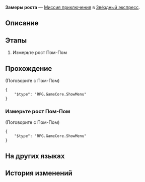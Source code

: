 {{Дополнить|Диалоги.}}
{{Миссия Инфобокс
|id              = 4050015
|Название        = 
|Изображение     = Миссия Освоения Замеры роста.png
|Тип             = Миссия приключения
|События         = 
|Глава           = 
|Условия         = 
|Персонажи       = Первопроходец; Пом-Пом
|СтартЛокация    = Общий вагон
|Мир             = Звёздный экспресс
|Локации         = Общий вагон
|Предыдущая      = 
|Следующая       = 
|Награды         = Разрежённый эфир*2; Quantum Ripples*1; Кредиты*8 000
}}
'''Замеры роста''' — [[Миссия приключения]] в [[Звёздный экспресс]].

==Описание==
{{Описание|<!--официальное описание из Перекрёстка судеб-->}}

==Этапы==
# Измерьте рост Пом-Пом

==Прохождение==
{{Дополнить}}



;(Поговорите с Пом-Пом)
<!--Unknown TalkSentence: 405000000-->
<pre>{
	"$type": "RPG.GameCore.ShowMenu"
}</pre>
{{Диалог Конец}}

===Измерьте рост Пом-Пом===
{{Описание миссии|локация=Общий вагон|У Пом-Пом не получается измерить собственный рост, помогите ей.}}
{{Диалог Начало}}


;(Поговорите с Пом-Пом)
<!--Unknown TalkSentence: 405000000-->
<pre>{
	"$type": "RPG.GameCore.ShowMenu"
}</pre>
{{Диалог Конец}}

==На других языках==
{{На других языках
|en   = Height Measurement
|zhs  = 身高测量
|zht  = 身高測量
|ja   = 身長測定
|ko   = 키 재기
|es   = Medida de altura
|fr   = {{MC|м=Tailleur amateur|ж=Tailleuse amatrice}}
|ru   = Замеры роста
|th   = วัดความสูง
|vi   = Đo Chiều Cao
|de   = Größenmessung
|id   = Pengukuran Tinggi Badan
|pt   = Medindo a Altura
}}

==История изменений==
{{История изменений|2.7}}
